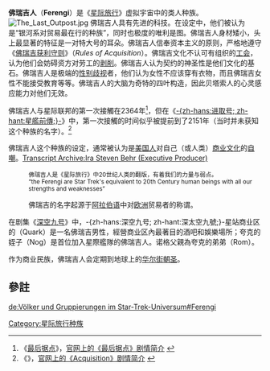 {{noteTA
|G1=StarTrek}}
{{Pathnav|星际迷航|星际旅行种族列表}}
{{Startreknations}}
'''佛瑞吉人'''（'''Ferengi'''）是《[[星际旅行|星际旅行]]》虚拟宇宙中的类人种族。
[[File:The_Last_Outpost.jpg|right]]
佛瑞吉人具有先进的科技。在设定中，他们被认为是“银河系对贸易最在行的种族”，同时也极度的唯利是图。佛瑞吉人身材矮小，头上最显著的特征是一对特大号的耳朵。佛瑞吉人信奉资本主义的原则，严格地遵守《[[佛瑞吉获利守则|佛瑞吉获利守则]]》（''Rules of Acquisition''）。佛瑞吉文化不认可有组织的[[工会|工会]]，认为他们会妨碍资方对劳工的[[剥削|剥削]]。佛瑞吉人认为契约的神圣性是他们文化的基石。佛瑞吉人是极端的[[性别歧视|性别歧视]]者，他们认为女性不应该穿有衣物，而且佛瑞吉女性不能接受教育等等。佛瑞吉人的大脑为奇特的四叶构造，因此贝塔索人的心灵感应能力对他们无效。

佛瑞吉人与星际联邦的第一次接觸在2364年<ref>《[[最后据点|最后据点]]》，[http://www.startrek.com/startrek/view/series/TNG/episode/68320.html 官网上的《最后据点》剧情简介] {{Wayback|url=http://www.startrek.com/startrek/view/series/TNG/episode/68320.html |date=20100616085327 }}</ref>，但在《[[星艦前傳|-{zh-hans:进取号; zh-hant:星艦前傳;}-]]》中，第一次接觸的时间似乎被提前到了2151年（当时并未获知这个种族的名字）。<ref>《''{{tsl|en|Acquisition (Enterprise episode)|Acquisition}}''》，[http://www.startrek.com/startrek/view/series/ENT/episode/123774.html 官网上的《Acquisition》剧情简介] {{Wayback|url=http://www.startrek.com/startrek/view/series/ENT/episode/123774.html |date=20100628180433 }}</ref>

佛瑞吉人这个种族的设定，通常被认为是[[美国人|美国人]]对自己（或人类）[[商业文化|商业文化]]的[[自嘲|自嘲]]。<ref>[http://www.startrek.com/startrek/view/community/chat/archive/transcript/1372.html Transcript Archive:Ira Steven Behr (Executive Producer)] {{Wayback|url=http://www.startrek.com/startrek/view/community/chat/archive/transcript/1372.html |date=20100523103635 }}
:<small>佛瑞吉人是《星际旅行》中20世纪人类的翻版，有着我们的力量与弱点。</small>
:<small>“the Ferengi are Star Trek's equivalent to 20th Century human beings with all our strengths and weaknesses”</small></ref>佛瑞吉的名字起源于[[阿拉伯语|阿拉伯语]]中对[[欧洲|欧洲]]贸易者的称谓。

在剧集《[[深空九号|深空九号]]》中，-{zh-hans:深空九号; zh-hant:深太空九號;}-星站商业区的{{le|夸克 (星际旅行)|Quark (Star Trek)|夸克}}（Quark）是一名佛瑞吉男性，經營商业区內最著目的酒吧和娛樂場所；夸克的姪子{{le|诺格 (星际旅行)|Nog (Star Trek)|诺格}}（Nog）是首位加入星際艦隊的佛瑞吉人。诺格父親為夸克的弟弟{{le|Rom (Star Trek)|罗姆 (星际旅行)|罗姆}}（Rom）。

作为商业民族，佛瑞吉人会定期到地球上的[[华尔街|华尔街]][[朝圣|朝圣]]。

== 參註 ==
<references/>

{{星际旅行}}

{{DEFAULTSORT:Borg}}

[[Category:星际旅行种族|Category:星际旅行种族]]

[[de:Völker_und_Gruppierungen_im_Star-Trek-Universum#Ferengi|de:Völker und Gruppierungen im Star-Trek-Universum#Ferengi]]
